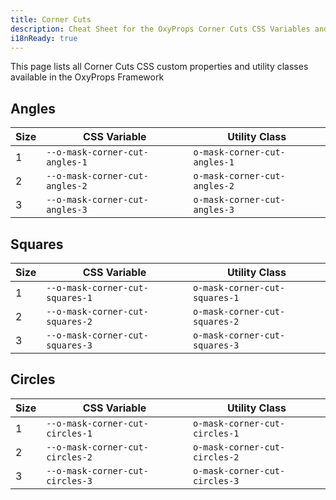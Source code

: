 ```yaml
---
title: Corner Cuts
description: Cheat Sheet for the OxyProps Corner Cuts CSS Variables and Utility Classes.
i18nReady: true
---
```



This page lists all Corner Cuts CSS custom properties and utility classes available in the OxyProps Framework

## Angles

| Size | CSS Variable                                                                                            | Utility Class                                                                                  |
| ---- | ------------------------------------------------------------------------------------------------------- | ---------------------------------------------------------------------------------------------- |
| 1    | <ClipboardCopy value="var(--o-mask-corner-cut-angles-1)">`--o-mask-corner-cut-angles-1`</ClipboardCopy> | <ClipboardCopy value="o-mask-corner-cut-angles-1">`o-mask-corner-cut-angles-1`</ClipboardCopy> |
| 2    | <ClipboardCopy value="var(--o-mask-corner-cut-angles-2)">`--o-mask-corner-cut-angles-2`</ClipboardCopy> | <ClipboardCopy value="o-mask-corner-cut-angles-2">`o-mask-corner-cut-angles-2`</ClipboardCopy> |
| 3    | <ClipboardCopy value="var(--o-mask-corner-cut-angles-3)">`--o-mask-corner-cut-angles-3`</ClipboardCopy> | <ClipboardCopy value="o-mask-corner-cut-angles-3">`o-mask-corner-cut-angles-3`</ClipboardCopy> |

## Squares

| Size | CSS Variable                                                                                              | Utility Class                                                                                    |
| ---- | --------------------------------------------------------------------------------------------------------- | ------------------------------------------------------------------------------------------------ |
| 1    | <ClipboardCopy value="var(--o-mask-corner-cut-squares-1)">`--o-mask-corner-cut-squares-1`</ClipboardCopy> | <ClipboardCopy value="o-mask-corner-cut-squares-1">`o-mask-corner-cut-squares-1`</ClipboardCopy> |
| 2    | <ClipboardCopy value="var(--o-mask-corner-cut-squares-2)">`--o-mask-corner-cut-squares-2`</ClipboardCopy> | <ClipboardCopy value="o-mask-corner-cut-squares-2">`o-mask-corner-cut-squares-2`</ClipboardCopy> |
| 3    | <ClipboardCopy value="var(--o-mask-corner-cut-squares-3)">`--o-mask-corner-cut-squares-3`</ClipboardCopy> | <ClipboardCopy value="o-mask-corner-cut-squares-3">`o-mask-corner-cut-squares-3`</ClipboardCopy> |

## Circles

| Size | CSS Variable                                                                                              | Utility Class                                                                                    |
| ---- | --------------------------------------------------------------------------------------------------------- | ------------------------------------------------------------------------------------------------ |
| 1    | <ClipboardCopy value="var(--o-mask-corner-cut-circles-1)">`--o-mask-corner-cut-circles-1`</ClipboardCopy> | <ClipboardCopy value="o-mask-corner-cut-circles-1">`o-mask-corner-cut-circles-1`</ClipboardCopy> |
| 2    | <ClipboardCopy value="var(--o-mask-corner-cut-circles-2)">`--o-mask-corner-cut-circles-2`</ClipboardCopy> | <ClipboardCopy value="o-mask-corner-cut-circles-2">`o-mask-corner-cut-circles-2`</ClipboardCopy> |
| 3    | <ClipboardCopy value="var(--o-mask-corner-cut-circles-3)">`--o-mask-corner-cut-circles-3`</ClipboardCopy> | <ClipboardCopy value="o-mask-corner-cut-circles-3">`o-mask-corner-cut-circles-3`</ClipboardCopy> |
